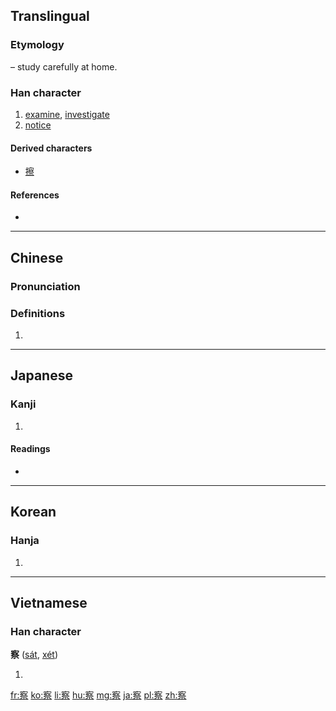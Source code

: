 {{also|詧}}
==Translingual==
===Etymology===
{{Han compound|宀|t1=roof|祭|ls=psc|c1=s|c2=p}} – study carefully at home.

===Han character===
{{Han char|rn=40|rad=宀|as=11|sn=14|four=3090<sub>1</sub>|canj=十月人火 (JBOF)|ids=⿱[[宀]][[祭]]}}

# [[examine]], [[investigate]]
# [[notice]]

====Derived characters====
* [[擦]]

====References====
* {{Han ref|kx=0290.160|dkj=07283|dj=0574.230|hdz=20948.080|uh=5BDF|ud=23519|bh=B9EE|bd=47598}}

----

==Chinese==
{{zh-forms}}

===Pronunciation===
{{zh-pron
|m=chá
|c=caat3
|mc=y
|oc=y
|ma=
|cat=v
}}

===Definitions===
# {{rfdef|lang=zh}}

----

==Japanese==

===Kanji===
{{ja-kanji|grade=4|rs=宀11}}

# {{defn|lang=ja|sort=宀11}}

====Readings====
* {{ja-readings|kanon=[[さつ]] (satsu)|goon=[[せち]] (sechi)|kun=[[しる]] (shiru), [[みる]] (miru), [[あきらか]] (akiraka)}}

----

==Korean==

===Hanja===
{{ko-hanja|hangeul=찰|rv=chal|mr=ch'al}}

# {{defn|lang=ko|sort=宀11}}

----

==Vietnamese==

===Han character===
'''察''' ([[sát]], [[xét]])

# {{defn|lang=vi}}

[[fr:察]]
[[ko:察]]
[[li:察]]
[[hu:察]]
[[mg:察]]
[[ja:察]]
[[pl:察]]
[[zh:察]]